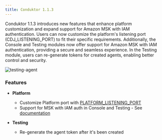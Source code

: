 ```yaml
---
title: Conduktor 1.1.3
---
```



Conduktor 1.1.3 introduces new features that enhance platform customization and expand support for Amazon MSK with IAM authentication. Users can now customize the platform's listening port (CDJ_LISTENING_PORT) to fit their specific requirements. Additionally, the Console and Testing modules now offer support for Amazon MSK with IAM authentication, providing a secure and seamless experience. In the Testing module, users can re-generate tokens for created agents, enabling better control and security.

![testing-agent](https://user-images.githubusercontent.com/2573301/203622154-7ecad706-6299-4692-bbd2-674c6e267c72.png)

### Features

- **Platform**

  - Customize Platform port with [PLATFORM_LISTENING_PORT](https://docs.conduktor.io/platform/get-started/configuration/env-variables/)
  - Support for MSK with IAM auth in Console and Testing - See [documentation](https://docs.conduktor.io/)

- **Testing**
  - Re-generate the agent token after it's been created
